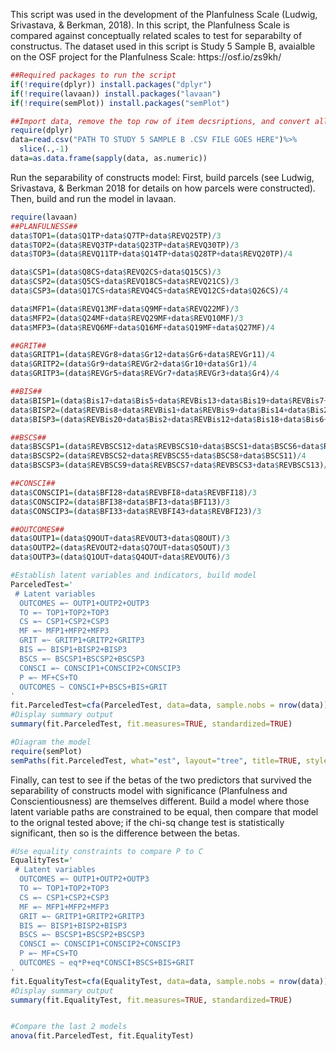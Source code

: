 This script was used in the development of the Planfulness Scale (Ludwig, Srivastava, & Berkman, 2018). In this script, the Planfulness Scale is compared against conceptually related scales to test for separabilty of constructus. The dataset used in this script is Study 5 Sample B, avaialble on the OSF project for the Planfulness Scale: https://osf.io/zs9kh/

```r
##Required packages to run the script
if(!require(dplyr)) install.packages("dplyr")
if(!require(lavaan)) install.packages("lavaan")
if(!require(semPlot)) install.packages("semPlot")

##Import data, remove the top row of item decsriptions, and convert all factors to numeric.
require(dplyr)
data=read.csv("PATH TO STUDY 5 SAMPLE B .CSV FILE GOES HERE")%>% 
  slice(.,-1)
data=as.data.frame(sapply(data, as.numeric))
````
Run the separability of constructs model:
First, build parcels (see Ludwig, Srivastava, & Berkman 2018 for details on how parcels were constructed).
Then, build and run the model in lavaan.
```r
require(lavaan)
##PLANFULNESS##
data$TOP1=(data$Q1TP+data$Q7TP+data$REVQ25TP)/3
data$TOP2=(data$REVQ3TP+data$Q23TP+data$REVQ30TP)/3
data$TOP3=(data$REVQ11TP+data$Q14TP+data$Q28TP+data$REVQ20TP)/4

data$CSP1=(data$Q8CS+data$REVQ2CS+data$Q15CS)/3
data$CSP2=(data$Q5CS+data$REVQ18CS+data$REVQ21CS)/3
data$CSP3=(data$Q17CS+data$REVQ4CS+data$REVQ12CS+data$Q26CS)/4

data$MFP1=(data$REVQ13MF+data$Q9MF+data$REVQ22MF)/3
data$MFP2=(data$Q24MF+data$REVQ29MF+data$REVQ10MF)/3
data$MFP3=(data$REVQ6MF+data$Q16MF+data$Q19MF+data$Q27MF)/4

##GRIT##
data$GRITP1=(data$REVGr8+data$Gr12+data$Gr6+data$REVGr11)/4
data$GRITP2=(data$Gr9+data$REVGr2+data$Gr10+data$Gr1)/4
data$GRITP3=(data$REVGr5+data$REVGr7+data$REVGr3+data$Gr4)/4

##BIS##
data$BISP1=(data$Bis17+data$Bis5+data$REVBis13+data$Bis19+data$REVBis7+data$REVBis30+data$Bis25+data$Bis21+data$Bis27+data$Bis4)/10
data$BISP2=(data$REVBis8+data$REVBis1+data$REVBis9+data$Bis14+data$Bis22+data$REVBis10+data$Bis28+data$Bis16+data$REVBis15+data$Bis3)/10
data$BISP3=(data$REVBis20+data$Bis2+data$REVBis12+data$Bis18+data$Bis6+data$Bis26+data$Bis24+data$Bis11+data$Bis23+data$REVBis29)/10

##BSCS##
data$BSCSP1=(data$REVBSCS12+data$REVBSCS10+data$BSCS1+data$BSCS6+data$REVBSCS4)/5
data$BSCSP2=(data$REVBSCS2+data$REVBSCS5+data$BSCS8+data$BSCS11)/4
data$BSCSP3=(data$REVBSCS9+data$REVBSCS7+data$REVBSCS3+data$REVBSCS13)/4

##CONSCI##
data$CONSCIP1=(data$BFI28+data$REVBFI8+data$REVBFI18)/3
data$CONSCIP2=(data$BFI38+data$BFI3+data$BFI13)/3
data$CONSCIP3=(data$BFI33+data$REVBFI43+data$REVBFI23)/3

##OUTCOMES##
data$OUTP1=(data$Q9OUT+data$REVOUT3+data$Q8OUT)/3
data$OUTP2=(data$REVOUT2+data$Q7OUT+data$Q5OUT)/3
data$OUTP3=(data$Q1OUT+data$Q4OUT+data$REVOUT6)/3

#Establish latent variables and indicators, build model
ParceledTest='
 # Latent variables
  OUTCOMES =~ OUTP1+OUTP2+OUTP3
  TO =~ TOP1+TOP2+TOP3
  CS =~ CSP1+CSP2+CSP3
  MF =~ MFP1+MFP2+MFP3
  GRIT =~ GRITP1+GRITP2+GRITP3
  BIS =~ BISP1+BISP2+BISP3
  BSCS =~ BSCSP1+BSCSP2+BSCSP3
  CONSCI =~ CONSCIP1+CONSCIP2+CONSCIP3
  P =~ MF+CS+TO
  OUTCOMES ~ CONSCI+P+BSCS+BIS+GRIT
'
fit.ParceledTest=cfa(ParceledTest, data=data, sample.nobs = nrow(data))
#Display summary output
summary(fit.ParceledTest, fit.measures=TRUE, standardized=TRUE)

#Diagram the model
require(semPlot)
semPaths(fit.ParceledTest, what="est", layout="tree", title=TRUE, style="LISREL")
```
Finally, can test to see if the betas of the two predictors that survived the separability of constructs model with significance (Planfulness and Conscientiousness) are themselves different. Build a model where those latent variable paths are constrained to be equal, then compare that model to the orignal tested above; if the chi-sq change test is statistically significant, then so is the difference between the betas.
```r
#Use equality constraints to compare P to C
EqualityTest='
 # Latent variables
  OUTCOMES =~ OUTP1+OUTP2+OUTP3
  TO =~ TOP1+TOP2+TOP3
  CS =~ CSP1+CSP2+CSP3
  MF =~ MFP1+MFP2+MFP3
  GRIT =~ GRITP1+GRITP2+GRITP3
  BIS =~ BISP1+BISP2+BISP3
  BSCS =~ BSCSP1+BSCSP2+BSCSP3
  CONSCI =~ CONSCIP1+CONSCIP2+CONSCIP3
  P =~ MF+CS+TO
  OUTCOMES ~ eq*P+eq*CONSCI+BSCS+BIS+GRIT
'
fit.EqualityTest=cfa(EqualityTest, data=data, sample.nobs = nrow(data))
#Display summary output
summary(fit.EqualityTest, fit.measures=TRUE, standardized=TRUE)


#Compare the last 2 models
anova(fit.ParceledTest, fit.EqualityTest)
```